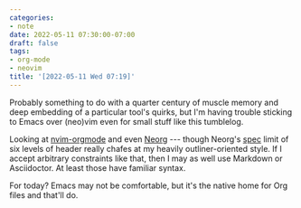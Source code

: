 ```yaml
---
categories:
- note
date: 2022-05-11 07:30:00-07:00
draft: false
tags:
- org-mode
- neovim
title: '[2022-05-11 Wed 07:19]'
---
```


Probably something to do with a quarter century of muscle memory and deep embedding of a particular tool's quirks, but I'm having trouble sticking to Emacs over (neo)vim even for small stuff like this tumblelog.

Looking at [nvim-orgmode](https://nvim-orgmode.github.io) and even [Neorg](https://github.com/nvim-neorg/neorg) --- though Neorg's [spec](https://github.com/nvim-neorg/neorg/blob/main/docs/NFF-0.1-spec.md#detached-modifiers-and-their-functions) limit of six levels of header really chafes at my heavily outliner-oriented style. If I accept arbitrary constraints like that, then I may as well use Markdown or Asciidoctor. At least those have familiar syntax.

For today? Emacs may not be comfortable, but it's the native home for Org files and that'll do.